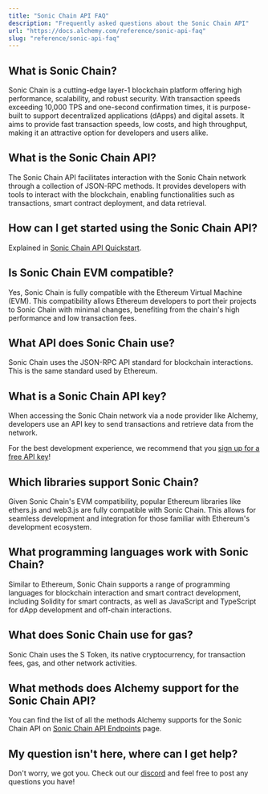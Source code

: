 ```yaml
---
title: "Sonic Chain API FAQ"
description: "Frequently asked questions about the Sonic Chain API"
url: "https://docs.alchemy.com/reference/sonic-api-faq"
slug: "reference/sonic-api-faq"
---
```



## What is Sonic Chain?

Sonic Chain is a cutting-edge layer-1 blockchain platform offering high performance, scalability, and robust security. With transaction speeds exceeding 10,000 TPS and one-second confirmation times, it is purpose-built to support decentralized applications (dApps) and digital assets. It aims to provide fast transaction speeds, low costs, and high throughput, making it an attractive option for developers and users alike.

## What is the Sonic Chain API?

The Sonic Chain API facilitates interaction with the Sonic Chain network through a collection of JSON-RPC methods. It provides developers with tools to interact with the blockchain, enabling functionalities such as transactions, smart contract deployment, and data retrieval.

## How can I get started using the Sonic Chain API?

Explained in [Sonic Chain API Quickstart](/reference/sonic-api-quickstart).

## Is Sonic Chain EVM compatible?

Yes, Sonic Chain is fully compatible with the Ethereum Virtual Machine (EVM). This compatibility allows Ethereum developers to port their projects to Sonic Chain with minimal changes, benefiting from the chain's high performance and low transaction fees.

## What API does Sonic Chain use?

Sonic Chain uses the JSON-RPC API standard for blockchain interactions. This is the same standard used by Ethereum.

## What is a Sonic Chain API key?

When accessing the Sonic Chain network via a node provider like Alchemy, developers use an API key to send transactions and retrieve data from the network.

For the best development experience, we recommend that you [sign up for a free API key](https://dashboard.alchemy.com/signup/)!

## Which libraries support Sonic Chain?

Given Sonic Chain's EVM compatibility, popular Ethereum libraries like ethers.js and web3.js are fully compatible with Sonic Chain. This allows for seamless development and integration for those familiar with Ethereum's development ecosystem.

## What programming languages work with Sonic Chain?

Similar to Ethereum, Sonic Chain supports a range of programming languages for blockchain interaction and smart contract development, including Solidity for smart contracts, as well as JavaScript and TypeScript for dApp development and off-chain interactions.

## What does Sonic Chain use for gas?

Sonic Chain uses the S Token, its native cryptocurrency, for transaction fees, gas, and other network activities.

## What methods does Alchemy support for the Sonic Chain API?

You can find the list of all the methods Alchemy supports for the Sonic Chain API on [Sonic Chain API Endpoints](/reference/sonic-api-endpoints) page.

## My question isn't here, where can I get help?

Don't worry, we got you. Check out our [discord](https://alchemy.com/discord) and feel free to post any questions you have!
